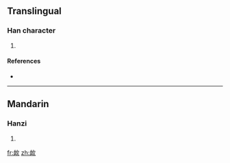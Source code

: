 ==Translingual==

===Han character===
{{Han char|rn=76|rad=欠|as=06|sn=10|four=|canj=竹廿弓人 (HTNO)}}

# {{defn|Han|sort=欠06}}

====References====
* {{Han ref|kx=0567.270|dkj=16069|dj=0955.450|hdz=32138.160|uh=6B30|ud=27440}}

----

==Mandarin==

===Hanzi===
{{cmn-hanzi|pin=[[xū]] ([[xu1]])|wg=hsü<sup>1</sup>}}

# {{defn|Mandarin|sort=欠06}}

[[fr:欰]]
[[zh:欰]]